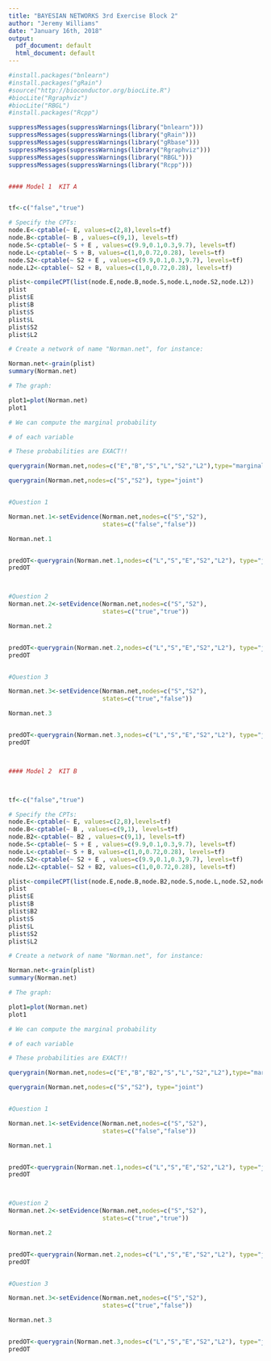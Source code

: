 ```yaml
---
title: "BAYESIAN NETWORKS 3rd Exercise Block 2"
author: "Jeremy Williams"
date: "January 16th, 2018"
output:
  pdf_document: default
  html_document: default
---
```


```r
#install.packages("bnlearn")
#install.packages("gRain")
#source("http://bioconductor.org/biocLite.R")
#biocLite("Rgraphviz")
#biocLite("RBGL")
#install.packages("Rcpp")

suppressMessages(suppressWarnings(library("bnlearn")))
suppressMessages(suppressWarnings(library("gRain")))
suppressMessages(suppressWarnings(library("gRbase")))
suppressMessages(suppressWarnings(library("Rgraphviz")))
suppressMessages(suppressWarnings(library("RBGL")))
suppressMessages(suppressWarnings(library("Rcpp")))


#### Model 1  KIT A


tf<-c("false","true")

# Specify the CPTs:
node.E<-cptable(~ E, values=c(2,8),levels=tf)
node.B<-cptable(~ B , values=c(9,1), levels=tf)
node.S<-cptable(~ S + E , values=c(9.9,0.1,0.3,9.7), levels=tf)
node.L<-cptable(~ S + B, values=c(1,0,0.72,0.28), levels=tf)
node.S2<-cptable(~ S2 + E , values=c(9.9,0.1,0.3,9.7), levels=tf)
node.L2<-cptable(~ S2 + B, values=c(1,0,0.72,0.28), levels=tf)

plist<-compileCPT(list(node.E,node.B,node.S,node.L,node.S2,node.L2))
plist
plist$E
plist$B
plist$S
plist$L
plist$S2
plist$L2

# Create a network of name "Norman.net", for instance:

Norman.net<-grain(plist)
summary(Norman.net)

# The graph:

plot1=plot(Norman.net)
plot1

# We can compute the marginal probability

# of each variable

# These probabilities are EXACT!!

querygrain(Norman.net,nodes=c("E","B","S","L","S2","L2"),type="marginal")

querygrain(Norman.net,nodes=c("S","S2"), type="joint")


#Question 1

Norman.net.1<-setEvidence(Norman.net,nodes=c("S","S2"),
                          states=c("false","false"))

Norman.net.1


predOT<-querygrain(Norman.net.1,nodes=c("L","S","E","S2","L2"), type="joint")
predOT



#Question 2
Norman.net.2<-setEvidence(Norman.net,nodes=c("S","S2"),
                          states=c("true","true"))

Norman.net.2


predOT<-querygrain(Norman.net.2,nodes=c("L","S","E","S2","L2"), type="joint")
predOT


#Question 3

Norman.net.3<-setEvidence(Norman.net,nodes=c("S","S2"),
                          states=c("true","false"))

Norman.net.3


predOT<-querygrain(Norman.net.3,nodes=c("L","S","E","S2","L2"), type="joint")
predOT



#### Model 2  KIT B



tf<-c("false","true")

# Specify the CPTs:
node.E<-cptable(~ E, values=c(2,8),levels=tf)
node.B<-cptable(~ B , values=c(9,1), levels=tf)
node.B2<-cptable(~ B2 , values=c(9,1), levels=tf)
node.S<-cptable(~ S + E , values=c(9.9,0.1,0.3,9.7), levels=tf)
node.L<-cptable(~ S + B, values=c(1,0,0.72,0.28), levels=tf)
node.S2<-cptable(~ S2 + E , values=c(9.9,0.1,0.3,9.7), levels=tf)
node.L2<-cptable(~ S2 + B2, values=c(1,0,0.72,0.28), levels=tf)

plist<-compileCPT(list(node.E,node.B,node.B2,node.S,node.L,node.S2,node.L2))
plist
plist$E
plist$B
plist$B2
plist$S
plist$L
plist$S2
plist$L2

# Create a network of name "Norman.net", for instance:

Norman.net<-grain(plist)
summary(Norman.net)

# The graph:

plot1=plot(Norman.net)
plot1

# We can compute the marginal probability

# of each variable

# These probabilities are EXACT!!

querygrain(Norman.net,nodes=c("E","B","B2","S","L","S2","L2"),type="marginal")

querygrain(Norman.net,nodes=c("S","S2"), type="joint")


#Question 1

Norman.net.1<-setEvidence(Norman.net,nodes=c("S","S2"),
                          states=c("false","false"))

Norman.net.1


predOT<-querygrain(Norman.net.1,nodes=c("L","S","E","S2","L2"), type="joint")
predOT



#Question 2
Norman.net.2<-setEvidence(Norman.net,nodes=c("S","S2"),
                          states=c("true","true"))

Norman.net.2


predOT<-querygrain(Norman.net.2,nodes=c("L","S","E","S2","L2"), type="joint")
predOT


#Question 3

Norman.net.3<-setEvidence(Norman.net,nodes=c("S","S2"),
                          states=c("true","false"))

Norman.net.3


predOT<-querygrain(Norman.net.3,nodes=c("L","S","E","S2","L2"), type="joint")
predOT



```


